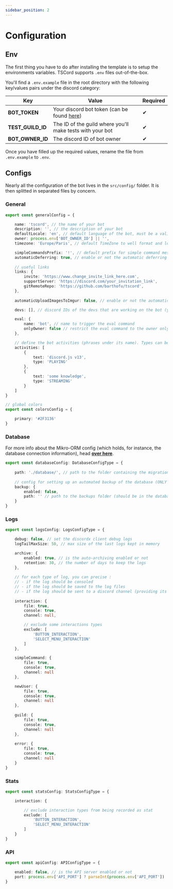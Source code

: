```yaml
---
sidebar_position: 2
---
```


# Configuration

## Env

The first thing you have to do after installing the template is to setup the environments variables.
TSCord supports `.env` files out-of-the-box.

You'll find a `.env.example` file in the root directory with the following key/values pairs under the discord category:

| Key              | Value                                                                                     | Required |
|------------------|-------------------------------------------------------------------------------------------|----------|
| **BOT_TOKEN**    | Your discord bot token (can be found [here](https://discord.com/developers/applications)) | ✔        |
| **TEST_GUILD_ID**| The ID of the guild where you'll make tests with your bot                                 | ✔        |
| **BOT_OWNER_ID** | The discord ID of bot owner                                                               | ✔        |

Once you have filled up the required values, rename the file from `.env.example` to `.env`.

## Configs

Nearly all the configuration of the bot lives in the `src/config/` folder. 
It is then splitted in separated files by concern.

### General

```ts title=src/config/general.ts
export const generalConfig = {

	name: 'tscord', // the name of your bot
	description: '', // the description of your bot
	defaultLocale: 'en', // default language of the bot, must be a valid locale
	owner: process.env['BOT_OWNER_ID'] || '',
	timezone: 'Europe/Paris', // default TimeZone to well format and localize dates (logs, stats, etc)

	simpleCommandsPrefix: '!', // default prefix for simple command messages (old way to do commands on discord)
    automaticDeferring: true, // enable or not the automatic deferring of the replies of the bot on the command interactions
	
    // useful links
    links: {
		invite: 'https://www.change_invite_link_here.com',
		supportServer: 'https://discord.com/your_invitation_link',
		gitRemoteRepo: 'https://github.com/barthofu/tscord',
	},
    
    automaticUploadImagesToImgur: false, // enable or not the automatic assets upload

	devs: [], // discord IDs of the devs that are working on the bot (you don't have to put the owner's id here)

	eval: {
		name: 'bot', // name to trigger the eval command
		onlyOwner: false // restrict the eval command to the owner only (if not, all the devs can trigger it)
	},

    // define the bot activities (phrases under its name). Types can be: PLAYING, LISTENING, WATCHING, STREAMING
    activities: [
		{
			text: 'discord.js v13',
			type: 'PLAYING'
		},
		{
			text: 'some knowledge',
			type: 'STREAMING'
		}
	]
}

// global colors
export const colorsConfig = {

	primary: '#2F3136'
}
```

### Database

For more info about the Mikro-ORM config (which holds, for instance, the database connection information), head **[over here](/docs/bot/features/database/orm)**.

```ts title=src/config/database.ts²
export const databaseConfig: DatabaseConfigType = {
    
    path: './database/', // path to the folder containing the migrations and SQLite database (if used)
    
    // config for setting up an automated backup of the database (ONLY FOR SQLITE)
    backup: {
        enabled: false,
        path: '' // path to the backups folder (should be in the database/ folder)
    }
}
```

### Logs

```ts title=src/config/logs.ts
export const logsConfig: LogsConfigType = {

    debug: false, // set the discordx client debug logs
    logTailMaxSize: 50, // max size of the last logs kept in memory 

    archive: {
        enabled: true, // is the auto-archiving enabled or not
        retention: 30, // the number of days to keep the logs
    },
		
    // for each type of log, you can precise :
    // - if the log should be consoled
    // - if the log should be saved to the log files
    // - if the log should be sent to a discord channel (providing its IP)
    
    interaction: {
        file: true,
        console: true,
        channel: null,

        // exclude some interactions types
        exclude: [
            'BUTTON_INTERACTION', 
            'SELECT_MENU_INTERACTION'
        ]
    },

    simpleCommand: {
        file: true,
        console: true,
        channel: null
    },

    newUser: {
        file: true,
        console: true,
        channel: null
    },
    
    guild: {
        file: true,
        console: true,
        channel: null
    },
    
    error: {
        file: true,
        console: true,
        channel: null
    }
}
```

### Stats

```ts title=src/config/stats.ts
export const statsConfig: StatsConfigType = {

    interaction: {

        // exclude interaction types from being recorded as stat
        exclude: [
            'BUTTON_INTERACTION',
            'SELECT_MENU_INTERACTION'
        ]
    }
}
```

### API

```ts title=src/config/api.ts
export const apiConfig: APIConfigType = {

    enabled: false, // is the API server enabled or not
    port: process.env['API_PORT'] ? parseInt(process.env['API_PORT']) : 4000, // the port on which the API server should be exposed
}
```